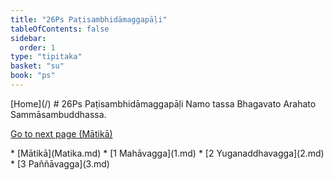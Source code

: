 ```yaml
---
title: "26Ps Paṭisambhidāmaggapāḷi"
tableOfContents: false
sidebar:
  order: 1
type: "tipitaka"
basket: "su"
book: "ps"
---
```



<Paragraph type="center" book="ps">
[Home](/)
</Paragraph>

<Paragraph type="center" book="ps">
# 26Ps Paṭisambhidāmaggapāḷi
</Paragraph>

<Paragraph number="1" type="center" book="ps">
Namo tassa Bhagavato Arahato Sammāsambuddhassa.

[Go to next page (Mātikā)](Matika.md)



</Paragraph>

<TableOfContents book="ps" section="26">
* [Mātikā](Matika.md)
* [1 Mahāvagga](1.md)
* [2 Yuganaddhavagga](2.md)
* [3 Paññāvagga](3.md)
</TableOfContents>
